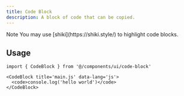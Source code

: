 ```yaml
---
title: Code Block
description: A block of code that can be copied.
---
```


<ComponentPreview name='code-block/code-block' />

<Alert>
  <AlertTitle>Note</AlertTitle>
  <AlertDescription>
    You may use [shiki](https://shiki.style/) to highlight code blocks.
  </AlertDescription>
</Alert>

## Usage

```tsx
import { CodeBlock } from '@/components/ui/code-block'
```

```tsx
<CodeBlock title='main.js' data-lang='js'>
  <code>console.log('hello world')</code>
</CodeBlock>
```
